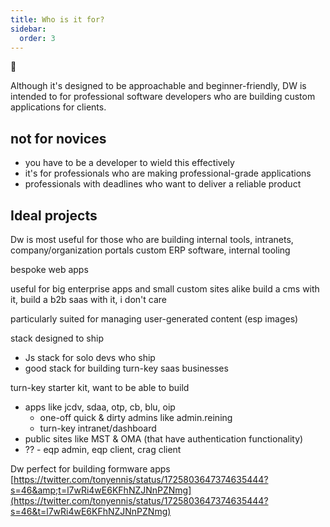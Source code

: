 ```yaml
---
title: Who is it for?
sidebar:
  order: 3
---
```

🚜


Although it's designed to be approachable and beginner-friendly, DW is intended to for professional software developers who are building custom applications for clients.



## not for novices
- you have to be a developer to wield this effectively
- it's for professionals who are making professional-grade applications
- professionals with deadlines who want to deliver a reliable product

## Ideal projects

Dw is most useful for those who are building internal tools, intranets, company/organization portals
custom ERP software, internal tooling

bespoke web apps

useful for big enterprise apps and small custom sites alike
  build a cms with it, build a b2b saas with it, i don't care

particularly suited for managing user-generated content (esp images)


stack designed to ship
- Js stack for solo devs who ship
- good stack for building turn-key saas businesses

turn-key starter kit, want to be able to build
  - apps like jcdv, sdaa, otp, cb, blu, oip
    - one-off quick & dirty admins like admin.reining
    - turn-key intranet/dashboard
  - public sites like MST & OMA (that have authentication functionality)
  - ?? - eqp admin, eqp client, crag client

Dw perfect for building formware apps [https://twitter.com/tonyennis/status/1725803647374635444?s=46&amp;t=l7wRi4wE6KFhNZJNnPZNmg](https://twitter.com/tonyennis/status/1725803647374635444?s=46&t=l7wRi4wE6KFhNZJNnPZNmg)
